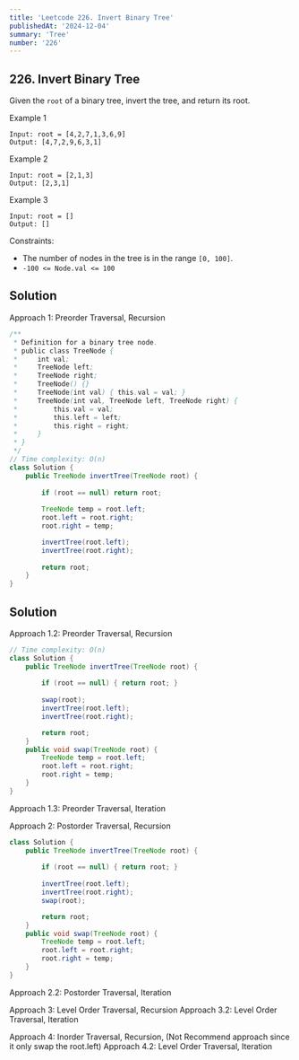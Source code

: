 ```yaml
---
title: 'Leetcode 226. Invert Binary Tree'
publishedAt: '2024-12-04'
summary: 'Tree'
number: '226'
---
```


## 226. Invert Binary Tree

Given the `root` of a binary tree, invert the tree, and return its root.

Example 1
`````
Input: root = [4,2,7,1,3,6,9]
Output: [4,7,2,9,6,3,1]
`````

Example 2
`````
Input: root = [2,1,3]
Output: [2,3,1]
`````

Example 3
`````
Input: root = []
Output: []
`````

Constraints:

- The number of nodes in the tree is in the range `[0, 100]`.
- `-100 <= Node.val <= 100`

## Solution
Approach 1: Preorder Traversal, Recursion
````JAVA
/**
 * Definition for a binary tree node.
 * public class TreeNode {
 *     int val;
 *     TreeNode left;
 *     TreeNode right;
 *     TreeNode() {}
 *     TreeNode(int val) { this.val = val; }
 *     TreeNode(int val, TreeNode left, TreeNode right) {
 *         this.val = val;
 *         this.left = left;
 *         this.right = right;
 *     }
 * }
 */
// Time complexity: O(n)
class Solution {
    public TreeNode invertTree(TreeNode root) {
        
        if (root == null) return root;
        
        TreeNode temp = root.left;
        root.left = root.right;
        root.right = temp;

        invertTree(root.left);
        invertTree(root.right);
        
        return root;
    }
}
````

## Solution
Approach 1.2: Preorder Traversal, Recursion
````JAVA
// Time complexity: O(n)
class Solution {
    public TreeNode invertTree(TreeNode root) {
        
        if (root == null) { return root; }
        
        swap(root);
        invertTree(root.left);
        invertTree(root.right);

        return root;
    }
    public void swap(TreeNode root) {
        TreeNode temp = root.left;
        root.left = root.right;
        root.right = temp;
    }
}
````

Approach 1.3:  Preorder Traversal, Iteration


Approach 2: Postorder Traversal, Recursion
````JAVA
class Solution {
    public TreeNode invertTree(TreeNode root) {
        
        if (root == null) { return root; }
        
        invertTree(root.left);
        invertTree(root.right);
        swap(root);

        return root;
    }
    public void swap(TreeNode root) {
        TreeNode temp = root.left;
        root.left = root.right;
        root.right = temp;
    }
}
````

Approach 2.2: Postorder Traversal, Iteration

Approach 3: Level Order Traversal, Recursion
Approach 3.2: Level Order Traversal, Iteration

Approach 4: Inorder Traversal, Recursion, (Not Recommend approach since it only swap the root.left)
Approach 4.2: Level Order Traversal, Iteration